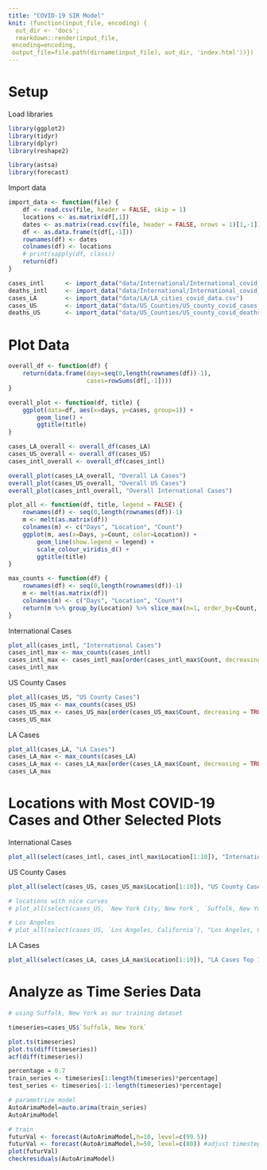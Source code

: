 ```yaml
---
title: "COVID-19 SIR Model"
knit: (function(input_file, encoding) {
  out_dir <- 'docs';
  rmarkdown::render(input_file,
 encoding=encoding,
 output_file=file.path(dirname(input_file), out_dir, 'index.html'))})
---
```

# Setup
Load libraries
```r
library(ggplot2)
library(tidyr)
library(dplyr)
library(reshape2)

library(astsa)
library(forecast)
```
Import data
```r
import_data <- function(file) {
	df <- read.csv(file, header = FALSE, skip = 1)
	locations <- as.matrix(df[,1])
	dates <- as.matrix(read.csv(file, header = FALSE, nrows = 1)[1,-1])
	df <- as.data.frame(t(df[,-1]))
	rownames(df) <- dates
	colnames(df) <- locations
	# print(sapply(df, class))
	return(df)
}

cases_intl 		<- import_data("data/International/International_covid_cases_data.csv")
deaths_intl 	<- import_data("data/International/International_covid_deaths_data.csv")
cases_LA 		<- import_data("data/LA/LA_cities_covid_data.csv")
cases_US 		<- import_data("data/US_Counties/US_county_covid_cases_data.csv")
deaths_US 		<- import_data("data/US_Counties/US_county_covid_deaths_data.csv")
```
# Plot Data
```r
overall_df <- function(df) {
	return(data.frame(days=seq(0,length(rownames(df))-1), 
					  cases=rowSums(df[,-1])))
}

overall_plot <- function(df, title) {
	ggplot(data=df, aes(x=days, y=cases, group=1)) + 
		geom_line() +
		ggtitle(title)
}

cases_LA_overall <- overall_df(cases_LA)
cases_US_overall <- overall_df(cases_US)
cases_intl_overall <- overall_df(cases_intl)

overall_plot(cases_LA_overall, "Overall LA Cases")
overall_plot(cases_US_overall, "Overall US Cases")
overall_plot(cases_intl_overall, "Overall International Cases")
```
```r
plot_all <- function(df, title, legend = FALSE) {
	rownames(df) <- seq(0,length(rownames(df))-1)
	m <- melt(as.matrix(df))
	colnames(m) <- c("Days", "Location", "Count")
	ggplot(m, aes(x=Days, y=Count, color=Location)) +
		geom_line(show.legend = legend) +
		scale_colour_viridis_d() +
		ggtitle(title)
}

max_counts <- function(df) {
	rownames(df) <- seq(0,length(rownames(df))-1)
	m <- melt(as.matrix(df))
	colnames(m) <- c("Days", "Location", "Count")
	return(m %>% group_by(Location) %>% slice_max(n=1, order_by=Count, with_ties = FALSE) %>% ungroup())
}
```
International Cases
```r
plot_all(cases_intl, "International Cases")
cases_intl_max <- max_counts(cases_intl)
cases_intl_max <- cases_intl_max[order(cases_intl_max$Count, decreasing = TRUE),]
cases_intl_max
```

US County Cases
```r
plot_all(cases_US, "US County Cases")
cases_US_max <- max_counts(cases_US)
cases_US_max <- cases_US_max[order(cases_US_max$Count, decreasing = TRUE),]
cases_US_max
```
LA Cases
```r
plot_all(cases_LA, "LA Cases")
cases_LA_max <- max_counts(cases_LA)
cases_LA_max <- cases_LA_max[order(cases_LA_max$Count, decreasing = TRUE),]
cases_LA_max
```
# Locations with Most COVID-19 Cases and Other Selected Plots
International Cases
```r
plot_all(select(cases_intl, cases_intl_max$Location[1:10]), "International Cases Top 10", legend=TRUE)
```

US County Cases
```r
plot_all(select(cases_US, cases_US_max$Location[1:10]), "US County Cases Top 10", legend=TRUE)

# locations with nice curves
# plot_all(select(cases_US, `New York City, New York`, `Suffolk, New York`, `Cook, Illinois`), "US County Cases Selected Plots", legend = TRUE)

# Los Angeles
# plot_all(select(cases_US, `Los Angeles, California`), "Los Angeles, California")
```
LA Cases
```r
plot_all(select(cases_LA, cases_LA_max$Location[1:10]), "LA Cases Top 10", legend=TRUE)
```

# Analyze as Time Series Data
```r
# using Suffolk, New York as our training dataset

timeseries=cases_US$`Suffolk, New York`

plot.ts(timeseries)
plot.ts(diff(timeseries))
acf(diff(timeseries))
```

```r
percentage = 0.7
train_series <- timeseries[1:length(timeseries)*percentage]
test_series <- timeseries[-1:-length(timeseries)*percentage]

# parametrize model
AutoArimaModel=auto.arima(train_series)
AutoArimaModel

# train
futurVal <- forecast(AutoArimaModel,h=10, level=c(99.5)) 
futurVal <- forecast(AutoArimaModel,h=50, level=c(80)) #adjust timesteps ahead, and confidence level
plot(futurVal)
checkresiduals(AutoArimaModel)
```

